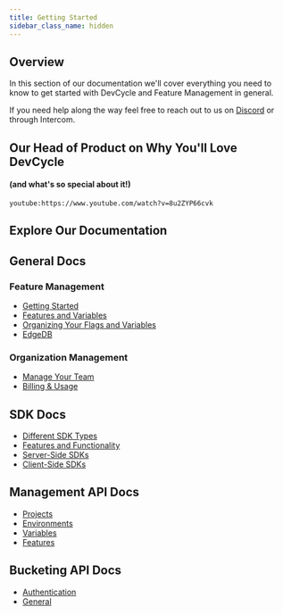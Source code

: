 ```yaml
---
title: Getting Started
sidebar_class_name: hidden
---
```


## Overview

In this section of our documentation we'll cover everything you need to know to get started with DevCycle and Feature Management in general.

If you need help along the way feel free to reach out to us on [Discord](https://discord.gg/pKK4fJgGxG) or through Intercom.

## Our Head of Product on Why You'll Love DevCycle
#### (and what's so special about it!)

`youtube:https://www.youtube.com/watch?v=8u2ZYP66cvk`

## Explore Our Documentation

## General Docs

### Feature Management
 - [Getting Started](/docs/home/feature-management/getting-started/creating-an-account)
 - [Features and Variables](/docs/home/feature-management/features-and-variables/targeting-users)
 - [Organizing Your Flags and Variables](/docs/home/feature-management/organizing-your-flags-and-variables/feature-dashboard)
 - [EdgeDB](/docs/home/feature-management/edgedb/what-is-edgedb)


 ### Organization Management
 - [Manage Your Team](/docs/home/your-organization/manage-team/team-members)
 - [Billing & Usage](/docs/home/your-organization/billing-usage)

## SDK Docs
- [Different SDK Types](/docs/sdk/sdk-types)
- [Features and Functionality](/docs/sdk/features)
- [Server-Side SDKs](/docs/sdk/server-side-sdks/node)
- [Client-Side SDKs](/docs/sdk/client-side-sdks/javascript)


## Management API Docs
- [Projects](/management-api/#tag/Projects)
- [Environments](/management-api/#tag/Environments)
- [Variables](/management-api/#tag/Variables)
- [Features](/management-api/#tag/Features)


## Bucketing API Docs
- [Authentication](/bucketing-api/#section/Authentication)
- [General](/bucketing-api/#tag/devcycle)